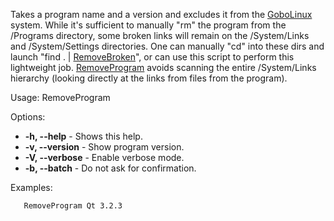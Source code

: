 Takes a program name and a version and excludes it from the [[GoboLinux]] system. While it's sufficient to manually "rm" the program from the /Programs directory, some broken links will remain on the /System/Links and /System/Settings directories. One can manually "cd" into these dirs and launch "find . | [[RemoveBroken]]", or can use this script to perform this lightweight job. [[RemoveProgram]] avoids scanning the entire /System/Links hierarchy (looking directly at the links from files from the program).

Usage: RemoveProgram <program> <version>

Options:
* '''-h, --help''' - Shows this help.
* '''-v, --version''' - Show program version.
* '''-V, --verbose''' - Enable verbose mode.
* '''-b, --batch''' - Do not ask for confirmation.

Examples:

    RemoveProgram Qt 3.2.3 


{{Scripts}}
